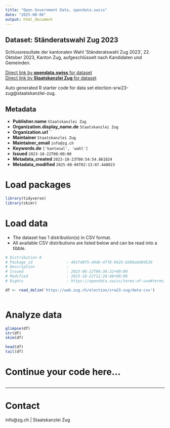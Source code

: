 ```yaml
---
title: "Open Government Data, opendata.swiss"
date: "2025-08-06"
output: html_document
---
```


## Dataset: Ständeratswahl Zug 2023

Schlussresultate der kantonalen Wahl 'Ständeratswahl Zug 2023', 22. Oktober 2023, Kanton Zug, aufgeschlüsselt nach Kandidaten und Gemeinden.

[Direct link by **opendata.swiss** for dataset](https://opendata.swiss/de/dataset/standeratswahl-zug-2023)<br>
[Direct link by **Staatskanzlei Zug** for dataset](https://wab.zug.ch/election/srw23-zug/data)

Auto generated R starter code for data set election-srw23-zug@staatskanzlei-zug.

## Metadata

- **Publisher.name** `Staatskanzlei Zug`
- **Organization.display_name.de** `Staatskanzlei Zug`
- **Organization.url** ``
- **Maintainer** `Staatskanzlei Zug`
- **Maintainer_email** `info@zg.ch`
- **Keywords.de** `['kantonal', 'wahl']`
- **Issued** `2023-10-22T00:00:00`
- **Metadata_created** `2023-10-23T00:54:54.861824`
- **Metadata_modified** `2025-08-06T02:13:07.448023`


# Load packages

```r

library(tidyverse)
library(skimr)

```

# Load data

-   The dataset has 1 distribution(s) in CSV format.
-   All available CSV distributions are listed below and can be read into a tibble.

```r

# Distribution 0
# Package_id               : 401fd0f5-d44b-4778-9425-8388a8d0d539
# Description              : 
# Issued                   : 2023-08-22T06:36:32+00:00
# Modified                 : 2023-10-22T12:28:48+00:00
# Rights                   : https://opendata.swiss/terms-of-use#terms_by

df <- read_delim('https://wab.zug.ch/election/srw23-zug/data-csv')



```

# Analyze data

```r

glimpse(df)
str(df)
skim(df)

head(df)
tail(df)

```

# Continue your code here...

```r

```

------------------------------------------------------------------------

# Contact

info@zg.ch | Staatskanzlei Zug
